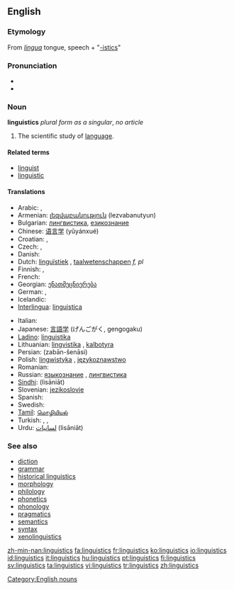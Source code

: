 ==English==

===Etymology===
From {{L.}} ''[[lingua]]'' tongue, speech + "[[-istics]]"

===Pronunciation===
* {{IPA|lɪŋˈɡwɪstɪks}}
* {{SAMPA|/lIN"gwIstIks/}}

===Noun===
{{wikipedia}}
'''linguistics''' ''plural form as a singular'', ''no article''

# The scientific study of [[language]].

====Related terms====
* [[linguist]]
* [[linguistic]]

====Translations====
{{trans-top|scientific study of language}}
* Arabic: {{t-|ar|اللسانيات|sc=Arab}}, {{t-|ar|علم اللغة|sc=Arab}}
* Armenian: [[լեզվաբանություն]] (lezvabanutyun)
* Bulgarian: [[лингвистика]], [[езикознание]]
* Chinese: [[语言学]] (yǔyánxué)
* Croatian: {{t+|hr|lingvistika|f}}, {{t-|hr|jezikoslovlje|n}}
* Czech: {{t-|cs|jazykověda|f}}, {{t-|cs|lingvistika|f}}
* Danish: {{t-|da|lingvistik}}
* Dutch: [[linguïstiek]] {{f}}, [[taalwetenschappen]] ''f, pl''
* Finnish: {{t+|fi|kielitiede}}, {{t+|fi|lingvistiikka}}
* French: {{t+|fr|linguistique|f}}
* Georgian: [[ენათმეცნიერება]]
* German: {{t+|de|Linguistik|f}}, {{t+|de|Sprachwissenschaft|f}}
* Icelandic: {{t-|is|málvísindi|n|p}}
* [[Interlingua]]: [[linguistica]]
{{trans-mid}}
* Italian: {{t+|it|linguistica|f}}
* Japanese: [[言語学]] (げんごがく, gengogaku)
* [[Ladino]]: [[linguistika]] {{f}}
* Lithuanian: [[lingvistika]] {{f}}, [[kalbotyra]] {{f}}
* Persian: {{fa-Arab|[[زبان‌شناسی]]}} (zabān-šenāsi)
* Polish: [[lingwistyka]] {{f}}, [[językoznawstwo]] {{n}}
* Romanian: {{t-|ro|lingvistică|f}}
* Russian: [[языкознание]] {{n}}, [[лингвистика]] {{f}}
* [[Sindhi]]: {{SDchar|[[لسانيات]]}} (lisāniāt)
* Slovenian: [[jezikoslovje]]
* Spanish: {{t+|es|lingüística|f}}
* Swedish: {{t+|sv|lingvistik}}
* [[Tamil]]: [[மொழியியல்]]
* Turkish: {{t+|tr|dil bilimi}}, {{t+|tr|dilbilim}}, {{t-|tr|lisâniyat}}
* Urdu: [[لسانيات]] (lisāniāt)
{{trans-bottom}}

===See also===
* [[diction]]
* [[grammar]]
* [[historical linguistics]]
* [[morphology]]
* [[philology]]
* [[phonetics]]
* [[phonology]]
* [[pragmatics]]
* [[semantics]]
* [[syntax]]
* [[xenolinguistics]]

[[Category:English nouns]]
[[Category:Linguistics| ]]

[[zh-min-nan:linguistics]]
[[fa:linguistics]]
[[fr:linguistics]]
[[ko:linguistics]]
[[io:linguistics]]
[[id:linguistics]]
[[it:linguistics]]
[[hu:linguistics]]
[[pt:linguistics]]
[[fi:linguistics]]
[[sv:linguistics]]
[[ta:linguistics]]
[[vi:linguistics]]
[[tr:linguistics]]
[[zh:linguistics]]